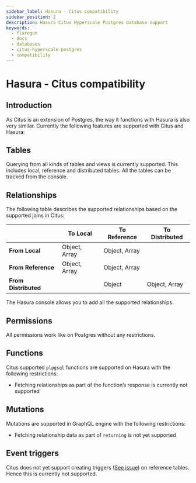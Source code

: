 ```yaml
---
sidebar_label: Hasura - Citus compatibility
sidebar_position: 2
description: Hasura Citus Hyperscale Postgres database support
keywords:
  - flaregun
  - docs
  - databases
  - citus-hyperscale-postgres
  - compatibility
---
```


# Hasura - Citus compatibility

## Introduction

As Citus is an extension of Postgres, the way it functions with Hasura
is also very similar. Currently the following features are supported
with Citus and Hasura:

## Tables

Querying from all kinds of tables and views is currently supported. This
includes local, reference and distributed tables. All the tables can be
tracked from the console.

## Relationships

The following table describes the supported relationships based on the
supported joins in Citus:

|                      | To Local      | To Reference  | To Distributed |
| -------------------- | ------------- | ------------- | -------------- |
| **From Local**       | Object, Array | Object, Array |                |
| **From Reference**   | Object, Array | Object, Array |                |
| **From Distributed** |               | Object        | Object, Array  |

The Hasura console allows you to add all the supported relationships.

## Permissions

All permissions work like on Postgres without any restrictions.

## Functions

Citus supported `plpgsql` functions are supported on Hasura with the
following restrictions:

- Fetching relationships as part of the function’s response is
  currently not supported

## Mutations

Mutations are supported in GraphQL engine with the following
restrictions:

- Fetching relationship data as part of `returning` is not yet
  supported

## Event triggers

Citus does not yet support creating triggers ([See issue](https://github.com/citusdata/citus/issues/4425)) on reference
tables. Hence this is currently not supported.
